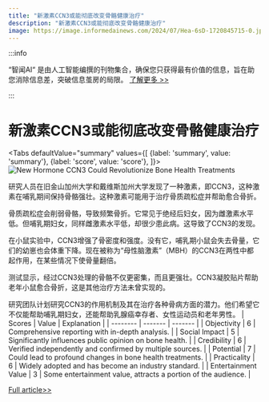 ```yaml
---
title: "新激素CCN3或能彻底改变骨骼健康治疗"
description: "新激素CCN3或能彻底改变骨骼健康治疗"
image: https://image.informedainews.com/2024/07/Hea-6sD-1720845715-0.jpg
---
```



:::info

“智闻AI“ 是由人工智能编撰的刊物集合，确保您只获得最有价值的信息，旨在助您消除信息差，突破信息茧房的局限。  [了解更多 >>](/)

:::

# 新激素CCN3或能彻底改变骨骼健康治疗


<Tabs
	defaultValue="summary"
	values={[
	{label: 'summary', value: 'summary'},
	{label: 'score', value: 'score'},
]}>
<TabItem value="summary">
<img
  src="https://image.informedainews.com/2024/07/Hea-6sD-1720845715-0.jpg"
  alt="New Hormone CCN3 Could Revolutionize Bone Health Treatments"
/>



研究人员在旧金山加州大学和戴维斯加州大学发现了一种激素，即CCN3，这种激素在哺乳期间保持骨骼强壮。这种激素可能用于治疗骨质疏松症并帮助愈合骨折。

骨质疏松症会削弱骨骼，导致频繁骨折。它常见于绝经后妇女，因为雌激素水平低。但哺乳期妇女，同样雌激素水平低，却很少患此病。这导致了CCN3的发现。

在小鼠实验中，CCN3增强了骨密度和强度。没有它，哺乳期小鼠会失去骨量，它们的幼崽也会体重下降。现在被称为“母性脑激素”（MBH）的CCN3在两性中都起作用，在某些情况下使骨量翻倍。

测试显示，经过CCN3处理的骨骼不仅更密集，而且更强壮。CCN3凝胶贴片帮助老年小鼠愈合骨折，这是其他治疗方法未曾实现的。

研究团队计划研究CCN3的作用机制及其在治疗各种骨病方面的潜力。他们希望它不仅能帮助哺乳期妇女，还能帮助乳腺癌幸存者、女性运动员和老年男性。
</TabItem>
<TabItem value="score">
	| Scores     | Value   | Explanation |
	| -------- | ------- | ------- |
	| Objectivity  | 6    | Comprehensive reporting with in-depth analysis.    |
	| Social Impact | 5     | Significantly influences public opinion on bone health.    |
	| Credibility    | 6    | Verified independently and confirmed by multiple sources.    |
	| Potential    | 7    | Could lead to profound changes in bone health treatments.    |
	| Practicality    | 6    | Widely adopted and has become an industry standard.    |
	| Entertainment Value    | 3    | Some entertainment value, attracts a portion of the audience.    |
</TabItem>
</Tabs>

[Full article>>](https://www.cnbeta.com.tw/articles/science/1438055.htm)
